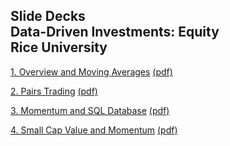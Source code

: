 ## Slide Decks<br>Data-Driven Investments: Equity<br>Rice University<br>


[1. Overview and Moving Averages](01-moving_averages.slides.html){target="_blank"} [(pdf)](pdfs/01-moving_averages.slides.pdf){target="_blank"}

[2. Pairs Trading](02-pairs.slides.html){target="_blank"} [(pdf)](pdfs/02-pairs.slides.pdf){target="_blank"}

[3. Momentum and SQL Database](03-momentum.slides.html){target="_blank"} [(pdf)](pdfs/03-momentum.slides.pdf){target="_blank"}

[4. Small Cap Value and Momentum](04-small_cap_value.slides.html){target="_blank"} [(pdf)](pdfs/04-small_cap_value.slides.pdf){target="_blank"}